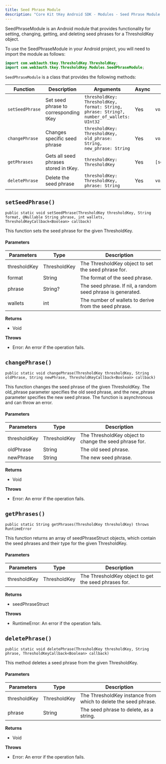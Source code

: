 ```yaml
---
title: Seed Phrase Module
description: "Core Kit tKey Android SDK - Modules - Seed Phrase Module | Documentation - Web3Auth"
---
```


SeedPhraseModule is an Android module that provides functionality for setting, changing, getting,
and deleting seed phrases for a ThresholdKey object.

To use the SeedPhraseModule in your Android project, you will need to import the module as follows:

```java
import com.web3auth.tkey.ThresholdKey.ThresholdKey;
import com.web3auth.tkey.ThresholdKey.Modules.SeedPhraseModule;
```

`SeedPhraseModule` is a class that provides the following methods:

| Function        | Description                           | Arguments                                                                                | Async | return                |
| --------------- | ------------------------------------- | ---------------------------------------------------------------------------------------- | ----- | --------------------- |
| `setSeedPhrase` | Set seed phrase to corresponding tKey | `thresholdKey: ThresholdKey, format: String, phrase: String?, number_of_wallets: UInt32` | Yes   | `void`                |
| `changePhrase`  | Changes specific seed phrase          | `thresholdKey: ThresholdKey, old_phrase: String, new_phrase: String`                     | Yes   | `void`                |
| `getPhrases`    | Gets all seed phrases stored in tKey. | `thresholdKey: ThresholdKey`                                                             | Yes   | `[seedPhraseStruct] ` |
| `deletePhrase`  | Delete the seed phrase                | `thresholdKey: ThresholdKey, phrase: String`                                             | Yes   | `void`                |

## `setSeedPhrase()`

`public static void setSeedPhrase(ThresholdKey thresholdKey, String format, @Nullable String phrase, int wallets, ThresholdKeyCallback<Boolean> callback)`

This function sets the seed phrase for the given ThresholdKey.

#### Parameters

| Parameters   | Type         | Description                                                 |
| ------------ | ------------ | ----------------------------------------------------------- |
| thresholdKey | ThresholdKey | The ThresholdKey object to set the seed phrase for.         |
| format       | String       | The format of the seed phrase.                              |
| phrase       | String?      | The seed phrase. If nil, a random seed phrase is generated. |
| wallets      | int          | The number of wallets to derive from the seed phrase.       |

**Returns**

- Void

**Throws**

- Error: An error if the operation fails.

## `changePhrase()`

`public static void changePhrase(ThresholdKey thresholdKey, String oldPhrase, String newPhrase, ThresholdKeyCallback<Boolean> callback)`

This function changes the seed phrase of the given ThresholdKey. The old_phrase parameter specifies
the old seed phrase, and the new_phrase parameter specifies the new seed phrase. The function is
asynchronous and can throw an error.

#### Parameters

| Parameters   | Type         | Description                                            |
| ------------ | ------------ | ------------------------------------------------------ |
| thresholdKey | ThresholdKey | The ThresholdKey object to change the seed phrase for. |
| oldPhrase    | String       | The old seed phrase.                                   |
| newPhrase    | String       | The new seed phrase.                                   |

**Returns**

- Void

**Throws**

- Error: An error if the operation fails.

## `getPhrases()`

`public static String getPhrases(ThresholdKey thresholdKey) throws RuntimeError`

This function returns an array of seedPhraseStruct objects, which contain the seed phrases and their
type for the given ThresholdKey.

#### Parameters

| Parameters   | Type         | Description                                          |
| ------------ | ------------ | ---------------------------------------------------- |
| thresholdKey | ThresholdKey | The ThresholdKey object to get the seed phrases for. |

**Returns**

- seedPhraseStruct

**Throws**

- RuntimeError: An error if the operation fails.

## `deletePhrase()`

`public static void deletePhrase(ThresholdKey thresholdKey, String phrase, ThresholdKeyCallback<Boolean> callback)`

This method deletes a seed phrase from the given ThresholdKey.

#### Parameters

| Parameters   | Type         | Description                                                     |
| ------------ | ------------ | --------------------------------------------------------------- |
| thresholdKey | ThresholdKey | The ThresholdKey instance from which to delete the seed phrase. |
| phrase       | String       | The seed phrase to delete, as a string.                         |

**Returns**

- Void

**Throws**

- Error: An error if the operation fails.

